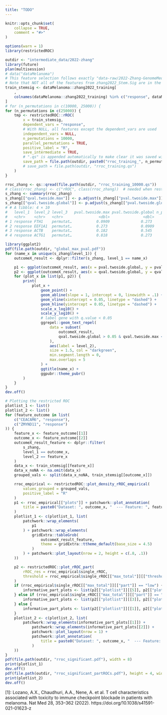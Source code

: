```yaml
---
title: "TODO"
---
```


```r
knitr::opts_chunk$set(
    collapse = TRUE,
    comment = "#>"
)
```




```r
options(warn = 1)
library(restrictedROC)
```
```r
outdir <- "intermediate_data/2022-zhang"
library(future)
plan(multisession)
# data("dataMelanoma")
# This feature selection follows exactly "data-raw/2022-Zhang-GenomeMedicine/data/GM/Code/Model_Stem.Sig.R"
# Note that NOT all of the features from zhang2022_Stem.Sig are in the dataset!
train_stemsig <- dataMelanoma::zhang2022_training[
    ,
    colnames(dataMelanoma::zhang2022_training) %in% c("response", dataMelanoma::zhang2022_Stem.Sig)
]
# for (n_permutations in c(10000, 25000)) {
for (n_permutations in c(25000)) {
    tmp <- restrictedROC::rROC(
        x = train_stemsig,
        dependent_vars = "response",
        # With NULL, all features except the dependent_vars are used
        independent_vars = NULL,
        n_permutations = 10000,
        parallel_permutations = TRUE,
        positive_label = "R",
        save_intermediate = TRUE,
        # ".qs" is appended automatically to make clear it was saved with qs::qsave()
        save_path = file.path(outdir, paste0("rroc_training_", n_permutations))
        # save_path = file.path(outdir, "rroc_training.qs")
    )
}

rroc_zhang <- qs::qread(file.path(outdir, "rroc_training_10000.qs"))
# class(rroc_zhang) <- c("rROC", class(rroc_zhang))  # needed when restrictedROC 3.3.2 (not 3.3.2.0001) is used
s_zhang <- summary(rroc_zhang)
s_zhang[["qval.twoside.max"]] <- p.adjust(s_zhang[["pval.twoside.max"]], method = "BH")
s_zhang[["qval.twoside.global"]] <- p.adjust(s_zhang[["pval.twoside.global"]], method = "BH")
# # A tibble: 4 × 10
#   level_1  level_2 level_3   pval.twoside.max pval.twoside.global n_permutations
#   <chr>    <chr>   <chr>                <dbl>               <dbl>          <dbl>
# 1 response FTH1    permutat…           0.0909              0.273              10
# 2 response EEF1A1  permutat…           0.273               0.0909             10
# 3 response ACTB    permutat…           0.182               0.545              10
# 4 response ACTG1   permutat…           0.818               0.273              10
```


```r
library(ggplot2)
pdf(file.path(outdir, "global_max_pval.pdf"))
for (name_x in unique(s_zhang$level_1)) {
    outcomeX_result <- dplyr::filter(s_zhang, level_1 == name_x)

    p1 <- ggplot(outcomeX_result, aes(x = pval.twoside.global, y = pval.twoside.max))
    p2 <- ggplot(outcomeX_result, aes(x = qval.twoside.global, y = qval.twoside.max))
    for (plot_x in list(p1, p2)) {
        print(
            plot_x +
                geom_point() +
                geom_abline(slope = 1, intercept = 0, linewidth = .1) +
                geom_vline(xintercept = 0.05, linetype = "dashed") +
                geom_hline(yintercept = 0.05, linetype = "dashed") +
                scale_x_log10() +
                scale_y_log10() +
                # label gene with q.value < 0.05
                ggrepel::geom_text_repel(
                    data = subset(
                        outcomeX_result,
                        qval.twoside.global > 0.05 & qval.twoside.max < 0.05
                    ),
                    aes(label = level_2),
                    size = 1.5, col = "darkgreen",
                    min.segment.length = 0,
                    max.overlaps = 5
                ) +
                ggtitle(name_x) +
                ggpubr::theme_pubr()
        )
    }
}
dev.off()

# Plotting the restricted ROC
plotlist_1 <- list()
plotlist_2 <- list()
for (feature_outcome in list(
    c("CEACAM6", "response"),
    c("ZMYND11", "response")
)) {
    feature_x <- feature_outcome[[1]]
    outcome_x <- feature_outcome[[2]]
    outcomeX_result_feature <- dplyr::filter(
        s_zhang,
        level_1 == outcome_x,
        level_2 == feature_x
    )
    data_x <- train_stemsig[[feature_x]]
    data_x_noNA <- na.omit(data_x)
    grouped_vals <- split(data_x_noNA, train_stemsig[[outcome_x]])

    rroc_empirical <- restrictedROC::plot_density_rROC_empirical(
        values_grouped = grouped_vals,
        positive_label = "R"
    )
    p1 <- rroc_empirical[["plots"]] + patchwork::plot_annotation(
        title = paste0("Dataset: ", outcome_x, "  --- Feature: ", feature_x)
    )
    plotlist_1 <- c(plotlist_1, list(
        patchwork::wrap_elements(
            p1
        ) + patchwork::wrap_elements(
            gridExtra::tableGrob(
                outcomeX_result_feature,
                theme = gridExtra::ttheme_default(base_size = 4.5)
            )
        ) + patchwork::plot_layout(nrow = 2, height = c(.8, .1))
    ))

    p2 <- restrictedROC::plot_rROC_part(
        rROC_res = rroc_empirical$single_rROC,
        threshold = rroc_empirical$single_rROC[["max_total"]][["threshold"]]
    )
    if (rroc_empirical$single_rROC[["max_total"]][["part"]] == "low") {
        informative_part_plots <- list(p2[["plotlist"]][[5]], p2[["plotlist"]][[6]])
    } else if (rroc_empirical$single_rROC[["max_total"]][["part"]] == "high") {
        informative_part_plots <- list(p2[["plotlist"]][[3]], p2[["plotlist"]][[4]])
    } else {
        informative_part_plots <- list(p2[["plotlist"]][[1]], p2[["plotlist"]][[2]])
    }
    plotlist_2 <- c(plotlist_2, list(
        patchwork::wrap_elements(informative_part_plots[[1]]) +
            patchwork::wrap_elements(informative_part_plots[[2]]) +
            patchwork::plot_layout(nrow = 1) +
            patchwork::plot_annotation(
                title = paste0("Dataset: ", outcome_x, "  --- Feature: ", feature_x)
            )
    ))
}
pdf(file.path(outdir, "rroc_significant.pdf"), width = 8)
print(plotlist_1)
dev.off()
pdf(file.path(outdir, "rroc_significant_partROCs.pdf"), height = 4, width = 8)
print(plotlist_2)
dev.off()
```

[1]: Lozano, A.X., Chaudhuri, A.A., Nene, A. et al. T cell characteristics associated with toxicity to immune checkpoint blockade in patients with melanoma. Nat Med 28, 353–362 (2022). https://doi.org/10.1038/s41591-021-01623-z 
